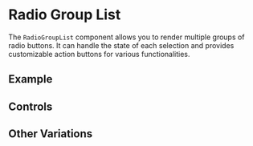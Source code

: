 

# Radio Group List

<Meta of={RadioGroupListStories} />

The `RadioGroupList` component allows you to render multiple groups of radio buttons. It can handle the state of each selection and provides customizable action buttons for various functionalities.

## Example

<Story name="Default" of={RadioGroupListStories.Default} />

## Controls

<Controls />

## Other Variations

<Stories />
